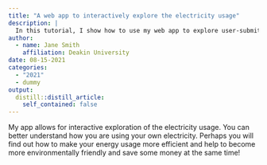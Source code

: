 ```yaml
---
title: "A web app to interactively explore the electricity usage"
description: |
  In this tutorial, I show how to use my web app to explore user-submitted electricity usage data. 
author:
  - name: Jane Smith 
    affiliation: Deakin University
date: 08-15-2021
categories:
  - "2021"
  - dummy
output:
  distill::distill_article:
    self_contained: false
---
```




My app allows for interactive exploration of the electricity usage. You can better understand how you are using your own electricity. Perhaps you will find out how to make your energy usage more efficient and help to become more environmentally friendly and save some money at the same time!
